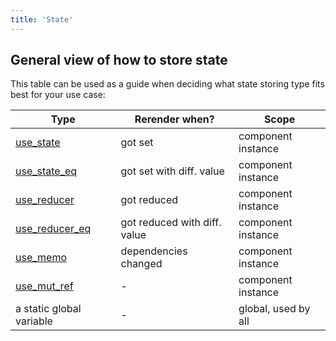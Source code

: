 ```yaml
---
title: 'State'
---
```


## General view of how to store state

This table can be used as a guide when deciding what state storing type fits best for your use case:

| Type                                                 | Rerender when?               | Scope               |
| ---------------------------------------------------- | ---------------------------- | ------------------- |
| [use_state](./hooks/use-state)                       | got set                      | component instance  |
| [use_state_eq](./hooks/use-state#use_state_eq)       | got set with diff. value     | component instance  |
| [use_reducer](./hooks/use-reducer)                   | got reduced                  | component instance  |
| [use_reducer_eq](./hooks/use-reducer#use_reducer_eq) | got reduced with diff. value | component instance  |
| [use_memo](./hooks/use-memo)                         | dependencies changed         | component instance  |
| [use_mut_ref](./hooks/use-mut-ref)                   | -                            | component instance  |
| a static global variable                             | -                            | global, used by all |
